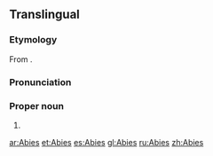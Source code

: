 {{wikipedia}}
{{also|abies}}
==Translingual==
{{wikipedia}}
{{wikispecies}}
===Etymology===
From {{etyl|la|mul}} {{term|abies||silver fir|lang=la}}.

===Pronunciation===
{{a|US}} {{IPA|/ˈeɪ.biˌiz/|/ˈæ.biˌiz/|lang=mul}}

===Proper noun===
{{head|mul|proper noun}}

# {{taxon|genus|family|Pinaceae| [[coniferous]] trees, the [[fir]]s}}

[[ar:Abies]]
[[et:Abies]]
[[es:Abies]]
[[gl:Abies]]
[[ru:Abies]]
[[zh:Abies]]